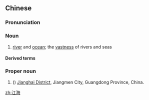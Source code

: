 ==Chinese==
{{zh-forms}}

===Pronunciation===
{{zh-pron
|m=jiānghǎi
|c=gong1 hoi2
|cat=n
}}

===Noun===
{{zh-noun}}

# [[river]] and [[ocean]]; the [[vastness]] of rivers and seas

====Derived terms====
{{zh-der|江海之學|江海同歸|潘陸江海|身在江海，心馳魏闕|量如江海}}

===Proper noun===
{{zh-proper noun}}

# ({{zh-l|～[[區]]}}) [[w:zh:江海區|Jianghai District]], Jiangmen City, Guangdong Province, China.

[[zh:江海]]